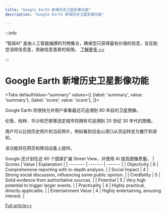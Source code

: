 ```yaml
---
title: "Google Earth 新增历史卫星影像功能"
description: "Google Earth 新增历史卫星影像功能"

---
```



:::info

“智闻AI“ 是由人工智能编撰的刊物集合，确保您只获得最有价值的信息，旨在助您消除信息差，突破信息茧房的局限。  [了解更多 >>](/)

:::

# Google Earth 新增历史卫星影像功能


<Tabs
	defaultValue="summary"
	values={[
	{label: 'summary', value: 'summary'},
	{label: 'score', value: 'score'},
]}>
<TabItem value="summary">


Google Earth 将很快允许用户查看最远可追溯到 80 年前的卫星图像。

伦敦、柏林、华沙和巴黎等选定城市将拥有可追溯到 20 世纪 30 年代的图像。

用户可以比较历史照片和当前照片，例如看到旧金山港口从货运转变为餐厅和游轮。

该功能将在网页和移动设备上提供。

Google 还计划在近 80 个国家扩展 Street View，并使用 AI 提高图像质量。
</TabItem>
<TabItem value="score">
	| Scores     | Value   | Explanation |
	| -------- | ------- | ------- |
	| Objectivity  | 6    | Comprehensive reporting with in-depth analysis.    |
	| Social Impact | 4     | Strong social discussion, influencing some public opinion.    |
	| Credibility    | 5    | Solid evidence from authoritative sources.    |
	| Potential    | 5    | Very high potential to trigger larger events.    |
	| Practicality    | 4    | Highly practical, directly applicable.    |
	| Entertainment Value    | 4    | Highly entertaining, arousing interest.    |
</TabItem>
</Tabs>

[Full article>>](https://sea.mashable.com/tech/34392/google-earth-now-lets-you-see-how-the-world-looked-80-years-ago-heres-how)
